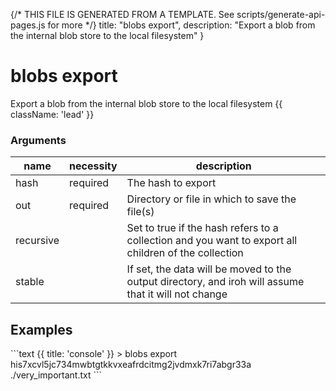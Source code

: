 {/* THIS FILE IS GENERATED FROM A TEMPLATE. See scripts/generate-api-pages.js for more */}
    title: "blobs export",
    description: "Export a blob from the internal blob store to the local filesystem"
}

<div className='not-prose mb-5'>
    <Breadcrumbs pages={[
        { name: 'API', href: '/docs/api', current: false },
        { name: 'blobs export', href: '/docs/api/blobs-export', current: true },
    ]} />
</div>

# blobs export

Export a blob from the internal blob store to the local filesystem {{ className: 'lead' }}


### Arguments

| name | necessity | description |
| ---- | --------- | ----------- |
| hash  | required | The hash to export |
| out  | required | Directory or file in which to save the file(s) |
| recursive  |  | Set to true if the hash refers to a collection and you want to export all children of the collection |
| stable  |  | If set, the data will be moved to the output directory, and iroh will assume that it will not change |



## Examples

<CodeGroup title="blobs export">
```text {{ title: 'console' }}
> blobs export his7xcvl5jc734mwbtgtkkvxeafrdcitmg2jvdmxk7ri7abgr33a ./very_important.txt
```




</CodeGroup>
